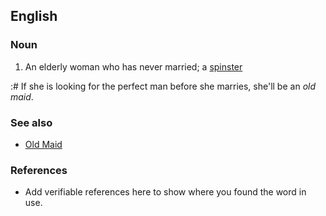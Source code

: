 ==English==

===Noun===
{{en-noun}}

# {{pejorative}}  An elderly woman who has never married; a [[spinster]]
:# If she is looking for the perfect man before she marries, she'll be an ''old maid''. 

===See also===
*[[Old Maid]]

===References===
*Add verifiable references here to show where you found the word in use.